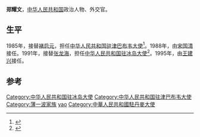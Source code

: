 '''郑耀文'''，[[中华人民共和国|中华人民共和国]]政治人物、外交官。

==生平==
1985年，接替[[褚启元|褚启元]]，担任[[中国驻津巴布韦大使列表|中华人民共和国驻津巴布韦大使]]<ref>{{cite web|author=中华人民共和国外交部|title=中国驻津巴布韦历任大使|url=http://www.mfa.gov.cn/chn/pds/ziliao/wjrw/2167/2170/t9193.htm|publisher=中华人民共和国外交部|accessdate=2012-03-09}}</ref>。1988年，由[[宋国清|宋国清]]接任。1991年，接替[[张龙海|张龙海]]，担任[[中国驻冰岛大使列表|中华人民共和国驻冰岛大使]]<ref>{{cite web|author=中华人民共和国外交部|title=中国驻冰岛历任大使|url=http://www.mfa.gov.cn/chn/pds/ziliao/wjrw/2167/2172/t9249.htm|publisher=中华人民共和国外交部|accessdate=2012-03-03}}</ref>。1995年，由[[王建兴|王建兴]]接任。

== 参考 ==
{{reflist}}
{{start box}}
{{s-dip}}
{{succession box|[[褚启元|褚启元]]|[[宋国清|宋国清]]|[[中国驻津巴布韦大使列表|中华人民共和国驻津巴布韦大使]]|1985年4月-1988年5月}}
{{succession box|[[张龙海|张龙海]]|[[楊鶴熊|楊鶴熊]]<br />[[王建興|王建興]]|[[中國駐丹麥大使列表|中华人民共和国驻丹麥大使]]<br /><small>兼駐[[中國駐冰島大使列表|冰島]]</small>|1991年11月-1995年8月}}
{{end box}}
{{中国政治人物小作品}}

{{DEFAULTSORT:Zheng yaowen}}
[[Category:中华人民共和国驻冰岛大使|Category:中华人民共和国驻冰岛大使]]
[[Category:中华人民共和国驻津巴布韦大使|Category:中华人民共和国驻津巴布韦大使]]
[[Category:薄一波家族|Category:薄一波家族]]
[[Category:郑姓|yao]]
[[Category:中華人民共和國駐丹麥大使|Category:中華人民共和國駐丹麥大使]]